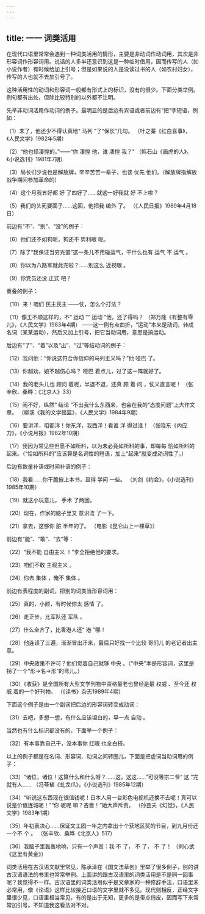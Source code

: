 ```yaml
---
---
---
```

title: 一一 词类活用
---






在现代口语里常常会遇到一种词类活用的情形，主要是非动词作动词用，其次是非形容词作形容词用。说话的人多半还意识到这是一种临时借用，因而传写的人（如小说作者）有时候给加上引号；但是如果说的人是没读过书的人（如农村妇女），传写的人也就不去加引号了。

这种活用性的动词和形容词一般都有形式上的标识，没有的很少。下面分类举例。例句都有出处，但除比较特别的以外都不注明。

先举非动词活用作动词的例子。最明显的是后边有宾语或者前边有“把”字短语，例如：

（1）末了，他还少不得认真地“ 马列 ”了“保长”几句。 （叶之蓁《红白喜事》，《人民文学》1982年5期）

（2）“他也怪凄惶的。”——“你 凄惶 他，谁 凄惶 我？” （韩石山《画虎的人》，《小说选刊》1981年7期）

（3）局长们少说也是解放牌，辛辛苦苦一辈子，也该 优先 他们。（解放牌指解放战争期间参加革命的）

（4）这个月我五好都 好 了四好了……就这一好我就 好 不上啦？

（5）我们的头死要面子……这回，他把我 编外 了。 （《人民日报》1989年4月18日）

前边有“不”、“别”、“没”的例子：

（6）他们还不如狗呢，狗还不 势利眼 呢。

（7）除了“我保证当穷光蛋”这一条儿不用碰运气，干什么也有 运气 不 运气 。

（8）你以为八路军就此完啦？……别这么 近视眼 。

（9）你党员还没 正式 吧？

重叠的例子：

（10）来！咱们 民主民主 ——仗，怎么个打法？

（11）像王不顺这样的，不“ 运动 ”“ 运动 ”他，还了得吗？ （郑万隆《有整有零儿》，《人民文学》1983年4期） ——这一例有点曲折，“运动”本来是动词，转成名词（某某运动），然后又加上引号，把它当动词用，意思是搞运动。

后边有“了”、“着”以及“出”、“过”等结动词的例子：

（12）我问他：“你说这符合你信仰的马列主义吗？”他 哑巴 了。

（13）你越劝，娘不越伤心吗？ 哑巴 着点儿，过了这一阵就好了。

（14）我的老头儿也 顾问 着呢，半退不退，还真 顾 着 问 ，仗义直言呢！ （张辛欣、桑晔：《北京人》33）

（15）闹不好，纵然“ 结论 ”不出我什么东西来，也会在我的“态度问题”上大作文章。 （柳溪《我的文学摇篮》，《人民文学》1984年9期）

（16）要讲洋，咱都洋！你东洋，我西洋！看谁 洋 得过谁！ （张晓东《内应力》，《小说月报》1982年10期）

（17）我因为常见些但愿不如所料，以为未必竟如所料的事，却每每 恰如所料的 起来。（“恰如所料的”应该算是名词性的短语，加上“起来”就变成动词性了。）

后边有数量补语或时间补语的例子：

（18）我看……你干脆掖上本书，显得 学问 一些。 （刘剑《约会》，《小说选刊》1985年10期）

（19）就这小玩意儿， 手术 了两回。

（20）现在，作家的脑子里又 意识流 了一下。

（21）拿去，这够你 脏 半年的了。 （电影《昆仑山上一棵草》）

前边有“能”、“敢”、“去”等：

（22）“我不能 自由主义 ！”李全拒绝他的要求。

（23）咱们不敢 主观主义 。

（24）你去 集体 ，俺不 集体 。

前边有表程度的副词，把别的词类当形容词用：

（25）真的，小颜，有时候你太 感情 了。

（26）走正步，比军队还 军队 。

（27）什么全齐了，比香港人还“ 港 ”哪！

（28）他连读了三遍，渐渐冒出汗来，最后只好找一个比较 哥们儿 的老记者出主意。

（29）中央政策不许可？他们觉着自己就够 中央 。（“中央”本是形容词，这里是拐了一个“形→名→形”的弯儿。）

（30）《收获》是全国所有大型文学刊物中资格最老也曾经是最 权威 、至今还 权威 着的一个好刊物。 （《读书》杂志1989年4期）

下面这个例子是由一个副词把后边的形容词转变成动词：

（31）去吧，多想一想，有什么应该坦白的，早一点 自动 。

当然也有什么标识都没有的，下面举一个例子：

（32）有本事靠自己干，没本事你 红眼 也全白搭。

以上的例子都是在名词、形容词、动词之间转圈儿，下面是把虚词当动词用的例子：

（33）“诸位，诸位！这算什么和什么呀？……这，这这……”可没等宗二爷“ 这 ”完就有人…… （冯苓植《虬龙爪》，《小说选刊》1985年12期）

（34）“听说这东西现在很值钱呢！日本人用一台彩色电视机还换不去呢！真可以说是价值连城呢！”“你 呢呢 嘛？吝啬！”她大声斥责。 （孙芸夫《幻觉》，《人民文学》1983年1期）

（35）年初表决心……保证文工团一年之内拿出十个获地区奖的节目，到九月份还一个不 个 。 （张辛欣、桑晔《北京人》517）

（36）我脑子里轰轰地响，只有一个声音：我 不 了， 不 了， 不 了！ （刘心武《这里有黄金》）

词类活用在古汉语文献里常见，陈承泽在《国文法草创》里举了很多例子，别的讲古汉语语法的书里也常常举例。上面讲的跟古汉语里的词类活用是不是同一回事呢？我觉得不一样。古汉语里的词类活用似乎是文章家的一种修辞手法，口语里未必常用，像《论语》这样比较接近口语的文字里就不多见。现代则相反，正经文字里很少见，口语里相当常见，有的是出于无知，更多的是带点俏皮，因而写下来常常加引号。不知道我这看法对不对。